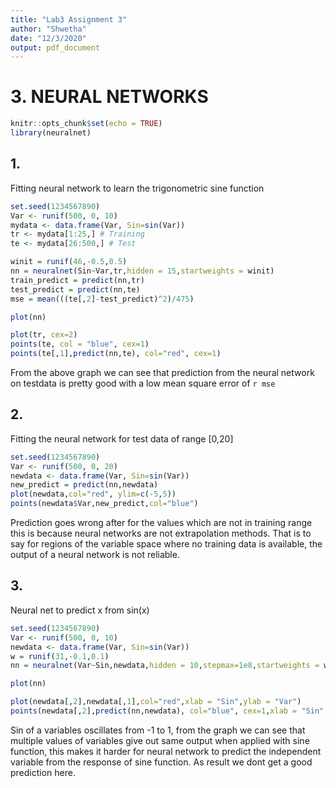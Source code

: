 ```yaml
---
title: "Lab3 Assignment 3"
author: "Shwetha"
date: "12/3/2020"
output: pdf_document
---
```


# 3. NEURAL NETWORKS
```r
knitr::opts_chunk$set(echo = TRUE)
library(neuralnet)
```
## 1.

Fitting neural network to learn the trigonometric sine function
```r

set.seed(1234567890)
Var <- runif(500, 0, 10)
mydata <- data.frame(Var, Sin=sin(Var))
tr <- mydata[1:25,] # Training
te <- mydata[26:500,] # Test
```
```r
winit = runif(46,-0.5,0.5)
nn = neuralnet(Sin~Var,tr,hidden = 15,startweights = winit)
train_predict = predict(nn,tr)
test_predict = predict(nn,te)
mse = mean(((te[,2]-test_predict)^2)/475)
```
```r
plot(nn)
```
```r
plot(tr, cex=2)
points(te, col = "blue", cex=1)
points(te[,1],predict(nn,te), col="red", cex=1)
```
From the above graph we can see that prediction from the neural network on testdata is pretty good with a low mean square error of `r mse`

## 2.
Fitting the neural network for test data of range [0,20]
```r
set.seed(1234567890)
Var <- runif(500, 0, 20)
newdata <- data.frame(Var, Sin=sin(Var))
new_predict = predict(nn,newdata)
plot(newdata,col="red", ylim=c(-5,5))
points(newdata$Var,new_predict,col="blue")

```
Prediction goes wrong after for the values which are not in training range this is because neural networks are not extrapolation methods.
That is to say for regions of the variable space where no training data is available, the output of a neural network is not reliable.

## 3.

Neural net to predict x from sin(x)
 
```r
set.seed(1234567890)
Var <- runif(500, 0, 10)
newdata <- data.frame(Var, Sin=sin(Var))
w = runif(31,-0.1,0.1)
nn = neuralnet(Var~Sin,newdata,hidden = 10,stepmax=1e8,startweights = w)
```
```r
plot(nn)
```
```r
plot(newdata[,2],newdata[,1],col="red",xlab = "Sin",ylab = "Var")
points(newdata[,2],predict(nn,newdata), col="blue", cex=1,xlab = "Sin", ylab = "Var")
```

Sin of a variables oscillates from -1 to 1, from the graph we can see that multiple values of variables give out same output when applied with sine function, this makes it harder for neural network to predict the independent variable from the response of sine function. As result we dont get a good prediction here.
